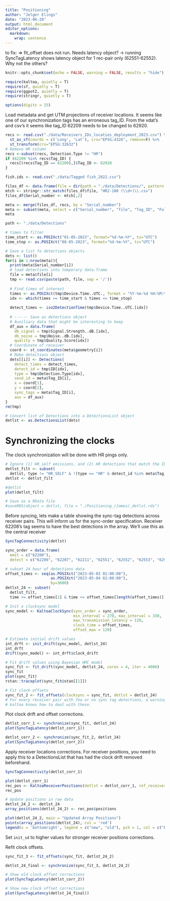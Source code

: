 ```yaml
---
title: "Positioning"
author: "Jelger Elings"
date: "2023-06-28"
output: html_document
editor_options: 
  markdown: 
    wrap: sentence
---
```



to fix:
 => fit_offset does not run. Needs latency object? 
  -> running SyncTagLatency shows latency object for 1 rec-pair only (62551-62552). Why not the others? 

```r
knitr::opts_chunk$set(echo = FALSE, warning = FALSE, results = "hide")

require(kaltoa, quietly = T)
require(sf, quietly = T)
require(ggpot2, quietly = T)
require(stringr, quietly = T)

options(digits = 15)
```

Load metadata and get UTM projections of receiver locations.
It seems like one of our synchronization tags has an erroneous tag_ID.
From the vdat's and csv's it seems like tag_ID 62209 needs to be changed to 62920.

```r
recs <- read.csv("./data/Receivers_IDs_locaties_deployment_2023.csv") %>%
  st_as_sf(coords = c('Long', 'Lat'), crs="EPSG:4326", remove=F) %>%
  st_transform(crs="EPSG:32632")
# Remove HR column
recs <-subset(recs, Detection.Type != "HR")
if (62209 %in% recs$Tag_ID) {
  recs[(recs$Tag_ID == 62209),]$Tag_ID <- 62920
}

fish.ids <- read.csv("./data/Tagged fish_2022.csv")
```


```r
files_df <- data.frame(file = dir(path = "./data/Detections/", pattern = "*.\\.csv"))
mtch <- stringr::str_match(files_df$file, "HR2-180 (\\d+)\\.csv")
files_df$Serial_number <- mtch[,2]

meta <- merge(files_df, recs, by = "Serial_number")
meta <- subset(meta, select = c("Serial_number", "file", "Tag_ID", "Full_Tag_ID", "geometry"))
meta
```

```r
path <- "./data/Detections"

# times to filter
time_start <- as.POSIXct("01-05-2023", format="%d-%m-%Y", tz="UTC")
time_stop <- as.POSIXct("08-05-2023", format="%d-%m-%Y", tz="UTC")

# Save a list fo detections objects
dets <- list()
for(i in 1:nrow(meta)){
  print(meta$Serial_number[i])
  # load detections into temporary data.frame
  file = meta$file[i]
  tmp <- read.csv(paste(path, file, sep = '/'))
  
  # Find times of interest
  times <- as.POSIXct(tmp$Device.Time..UTC., format = "%Y-%m-%d %H:%M:%OS")
  idx <- which(times >= time_start & times <= time_stop)
  
  detect_times <- iso2DetectionTime(tmp$Device.Time..UTC.[idx])
  
  # ------ Save as detections object
  # Auxiliary data that might be interesting to keep
  df_aux = data.frame(
    db_signal = tmp$Signal.Strength..dB.[idx],
    db_noise = tmp$Noise..dB.[idx],
    quality = tmp$Quality.Score[idx])
  # Coordinate of receiver
  coord <- st_coordinates(meta$geometry[i])
  # Make detections object
  dets[[i]] <- Detections(
    detect_times = detect_times, 
    detect_id = tmp$ID[idx], 
    type = tmp$Detection.Type[idx], 
    send_id = meta$Tag_ID[i], 
    x = coord[1], 
    y = coord[2], 
    sync_tags = meta$Tag_ID[i], 
    aux = df_aux)
}
rm(tmp)

# Convert list of Detections into a DetectionsList object
detlst <- as.DetectionsList(dets)
```

# Synchronizing the clocks

The clock synchronization will be done with HR pings only. 

```r
# Ignore (1) HR_self emissions, and (2) HR detections that match the IDs of sync tags.
detlst_filt <- subset(
  detlst, type != "HR_SELF" & !(type == "HR" & detect_id %in% meta$Tag_ID))
detlst <- detlst_filt

#detlst
plot(detlst_filt)

# Save as a RData file
#saveRDS(object = detlst, file = "./Positioning_(James)_detlst.rds")
```

Before syncing, lets make a table showing the sync-tag detections across receiver pairs.
This will inform us for the sync-order specification. Receiver 62208's tag seems to have the best detections in the array. We'll use this as the central receiver

```r
SyncTagConnectivity(detlst)
```

```r
sync_order = data.frame(
  emit = c("62208"),
  detect = c("62206", "62207", "62211", "62551", "62552", "62553", "62920"))

# subset 24 hour of detections data
offset_times <- seq(as.POSIXct("2023-05-03 02:00:00"),
                    as.POSIXct("2023-05-04 02:00:00"),
                    by=3600)
detlst_24 <- subset(
  detlst_filt,
  time >= offset_times[1] & time <= offset_times[length(offset_times)])

# Init a clocksync model
sync_model <- KaltoaClockSync(sync_order = sync_order,
                              min_interval = 270, max_interval = 330,
                              max_transmission_latency = 120,
                              clock_time = offset_times,
                              offset_max = 120)

# Estimate initial drift values
int_drft <- init_drift(sync_model, detlst_24)
int_drft
drift(sync_model) <- int_drft$clock_drift

# Fit drift values using Bayesian HMC model
sync_fit <- fit_drift(sync_model, detlst_24, cores = 4, iter = 4000)
sync_fit
plot(sync_fit)
rstan::traceplot(sync_fit@stan[[1]])

# Fit clock offsets
sync_fit_2 <- fit_offsets(clocksync = sync_fit, detlst = detlst_24)
# For every receiver pair with few or no sync tag detections, a warning will pop up.
# kaltoa knows how to deal with these.
```

Plot clock drift and offset corrections.

```r
detlst_corr_1 <- synchronize(sync_fit, detlst_24) 
plot(SyncTagLatency(detlst_corr_1))

detlst_corr_2 <- synchronize(sync_fit_2, detlst_24) 
plot(SyncTagLatency(detlst_corr_2))
```

Apply receiver locations corrections.
For receiver positions, you need to apply this to a DetectionsList that has had the clock drift removed beforehand.

```r
SyncTagConnectivity(detlst_corr_1)

plot(detlst_corr_1)
rec_pos <- KaltoaReceiverPositions(detlst = detlst_corr_1, ref_receivers = c("62208", "62920"), init_sd = 20)
rec_pos

# Update positions in raw data
detlst_24_2 <- detlst_24 
array_positions(detlst_24_2) <- rec_pos$positions

plot(detlst_24_2, main = "Updated Array Positions")
points(array_positions(detlst_24), col = 'red')
legend(x = 'bottomright', legend = c("new", "old"), pch = 1, col = c("black", "red"))
```

Set `init_sd` to higher values for stronger receiver positions corrections.

Refit clock offsets.

```r
sync_fit_3 <- fit_offsets(sync_fit, detlst_24_2)

detlst_24_final <- synchronize(sync_fit_3, detlst_24_2)

# Show old clock offset corrections
plot(SyncTagLatency(detlst_corr_2))

# Show new clock offset corrections
plot(SyncTagLatency(detlst_24_final))

```